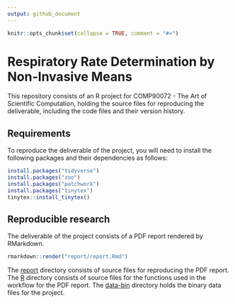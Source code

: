 ```yaml
---
output: github_document
---
```


<!-- README.md is generated from README.Rmd. Please edit that file -->

```r
knitr::opts_chunk$set(collapse = TRUE, comment = "#>")
```

# Respiratory Rate Determination by Non-Invasive Means

This repository consists of an R project for COMP90072 - The Art of Scientific Computation, holding the source files for reproducing the deliverable, including the code files and their version history.

## Requirements

To reproduce the deliverable of the project, you will need to install the following packages and their dependencies as follows:

```r
install.packages("tidyverse")
install.packages("zoo")
install.packages("patchwork")
install.packages("tinytex")
tinytex::install_tinytex()
```

## Reproducible research

The deliverable of the project consists of a PDF report rendered by RMarkdown.

```r
rmarkdown::render("report/report.Rmd")
```

The [report](https://github.com/szmsu2011/comp90072/tree/main/report) directory consists of source files for reproducing the PDF report. The [R](https://github.com/szmsu2011/comp90072/tree/main/R) directory consists of source files for the functions used in the workflow for the PDF report. The [data-bin](https://github.com/szmsu2011/comp90072/tree/main/data-bin) directory holds the binary data files for the project.
